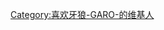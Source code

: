 {{Userbox
  |border-c = DarkSlateBlue
  |border-s = 2
  |id-c     = RoyalBlue
  |id-s     = 12
  |id-fc    = Gainsboro
  |info-c   = DarkSlateBlue
  |info-s   = 10
  |info-fc  = DarkKhaki
  |id       = {{lang|ja|牙狼<br />GARO}}
  |info     = '''这个用户喜欢龙崎{{lang|ja|駈}}音和他变身的[[牙狼GARO|<font color=DarkKhaki>黑暗魔戒骑士牙</font>]]。'''
}}

[[Category:喜欢牙狼-GARO-的维基人]]